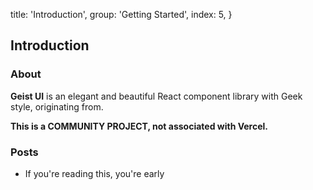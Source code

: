 
  title: 'Introduction',
  group: 'Getting Started',
  index: 5,
}

## Introduction

### About

**Geist UI** is an elegant and beautiful React component library with Geek style,
originating from.

<Note label="" type="warning">
  <b>This is a COMMUNITY PROJECT, not associated with Vercel.</b>
</Note>

### Posts

- If you're reading this, you're early

